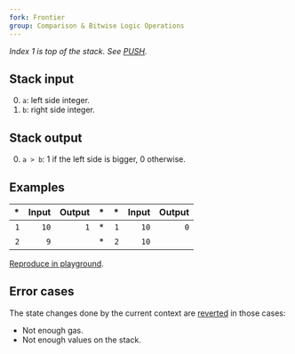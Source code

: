 ```yaml
---
fork: Frontier
group: Comparison & Bitwise Logic Operations
---
```


*Index 1 is top of the stack. See [PUSH](/#60).*

## Stack input

0. `a`: left side integer.
1. `b`: right side integer.

## Stack output

0. `a > b`: 1 if the left side is bigger, 0 otherwise.

## Examples

| * | Input | Output | * | * | Input | Output |
|--:|------:|-------:|--:|--:|------:|-------:|
| `1` | `10` | `1` | * | `1` | `10` | `0` |
| `2` | `9` | | * | `2` | `10` | |

[Reproduce in playground](/?unit=Wei&codeType=Mnemonic&code='z1~9wyyz2~10w'~yPUSH1%20z%2F%2F%20Example%20y%5Cnw~10yGT%01wyz~_).

## Error cases

The state changes done by the current context are [reverted](#FD) in those cases:
- Not enough gas.
- Not enough values on the stack.
